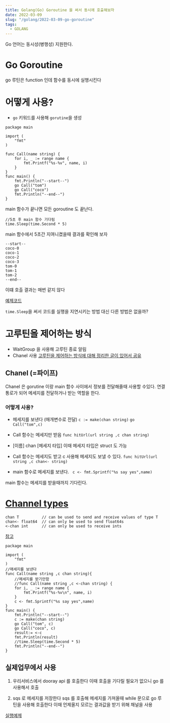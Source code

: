 ```yaml
---
title: Golang(Go) Goroutine 을 써서 동시에 호출해보자
date: 2022-03-09
slug: "/golang/2022-03-09-go-goroutine"
tags:
  - GOLANG
---
```


Go 언어는 동시성(병행성) 지원한다.

# Go Goroutine
go 루틴은 function 인데
함수를 동시에 실행시킨다

# 어떻게 사용?
* `go` 키워드를 사용해 `gorutine`을 생성

```
package main

import (
	"fmt"
)

func Call(name string) {
	for i, _ := range name {
		fmt.Printf("%s-%v", name, i)
	}
}
func main() {
	fmt.Println("--start--")
	go Call("tom")
	go Call("coco")
	fmt.Println("--end--")
}
``` 
main 함수가 끝나면 
모든 goroutine 도 끝난다.

```
//5초 후 main 함수 기다림
time.Sleep(time.Second * 5)
```
main 함수에서 5초간 지여니켰을때 결과를 확인해 보자
```
--start--
coco-0
coco-1
coco-2
coco-3
tom-0
tom-1
tom-2
--end--
```
이떄 호출 결과는 매번 같지 않다

[예제코드](https://replit.com/@gwiyeomgo/goroutine#zc79n4vs60yqfz5rkps9-go-1.17.3/share/go/src/fmt/print.go:273:5)

`time.Sleep`을 써서 코드를 실행을 지연시키는 방법 대신
다른 방법은 없을까?


# 고루틴을 제어하는 방식

* WaitGroup 을 사용해 고루틴 종료 알림
* Chanel 사용
[고루틴을 제어하는 방식에 대해 정리한 글이 있어서 공유](https://jbhs7014.tistory.com/179)


## Chanel (=파이프)
Chanel 은 gorutine 이랑 main 함수 사이에서 정보를 전달해줄때
사용할 수있다.
연결 통로가 되어 메세지를 전달하거나 받는 역할을 한다.

### 어떻게 사용?
* 메세지를 보낸다 (매개변수로 전달)
`c := make(chan string)`
`go Call("tom",c)`
* Call 함수는 메세지만 받음 
`func hitUrl(url string ,c chan string)`
* [이름] chan [메세지 타입]
이때 메세지 타입은 struct 도 가능

* Call 함수는 메세지도 받고 c 사용해 메세지도 보낼 수 있다.
`func hitUrl(url string ,c chan<- string)`
* main 함수로 메세지를 보낸다.
` c <- fmt.Sprintf("%s say yes",name)`
  
main 함수는 메세지를 받을때까지 기다린다.

# [Channel types](https://go.dev/ref/spec#Channel_types)
```
chan T          // can be used to send and receive values of type T
chan<- float64  // can only be used to send float64s
<-chan int      // can only be used to receive ints
```
[참고](https://stackoverflow.com/questions/31920353/whats-the-difference-between-chan-and-chan-as-a-function-return-type)

```
package main

import (
	"fmt"
)
//매세지를 보낸다
func Call(name string ,c chan string){
	//메세지를 받기만함
	//func Call(name string ,c <-chan string) {
	for i, _ := range name {
		fmt.Printf("%s-%v\n", name, i)
	}
	c <- fmt.Sprintf("%s say yes",name)
}
func main() {
	fmt.Println("--start--")
	c := make(chan string)
	go Call("tom", c)
	go Call("coco", c)
	result:= <-c
	fmt.Println(result)
	//time.Sleep(time.Second * 5)
	fmt.Println("--end--")
}
```

## 실제업무에서 사용

1. 우리서비스에서 dooray api 를 호출한다
이때 호출을 기다릴 필요가 없으니 go 를 사용해서 호출

2. sqs 로 메세지를 저장한다 sqs 를 호출해 메세지를 가져올때 while 문으로 go 루틴을 사용해 호출한다 이때 언제올지 모르는 결과값을 받기 위해 채널을 사용

[실행예제](https://replit.com/@gwiyeomgo/goroutineAndChanel#0yqfz5rkps9-go-1.17.3/share/go/src/builtin/builtin.go:71:5)